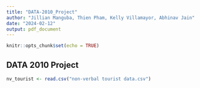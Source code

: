 ```yaml
---
title: "DATA-2010_Project"
author: "Jillian Manguba, Thien Pham, Kelly Villamayor, Abhinav Jain"
date: "2024-02-12"
output: pdf_document
---
```


```r
knitr::opts_chunk$set(echo = TRUE)
```

## DATA 2010 Project

```r
nv_tourist <- read.csv("non-verbal tourist data.csv")
```
